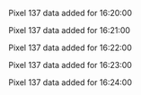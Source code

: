 Pixel 137 data added for 16:20:00

Pixel 137 data added for 16:21:00

Pixel 137 data added for 16:22:00

Pixel 137 data added for 16:23:00

Pixel 137 data added for 16:24:00


